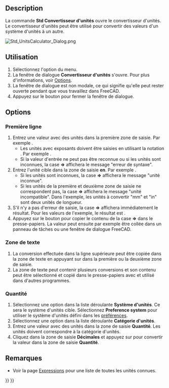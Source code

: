<languages/>

{{Docnav/fr
|[[Std_Measure/fr|Mesurer]]
|[[Std_ViewLoadImage/fr|Charger une image]]
|[[Std_Tools_Menu/fr|Menu Outils]]
|IconL=Std_Measure.svg
|IconR=Std_ViewLoadImage.svg
|IconC=Freecad.svg
}}

{{GuiCommand/fr
|Name=Std UnitsCalculator
|Name/fr=Std Convertisseur d'unités
|MenuLocation=Outils → Convertir des unités...
|Workbenches=Tous
}}

==Description==

La commande '''Std Convertisseur d'unités''' ouvre le convertisseur d'unités. Le convertisseur d'unités peut être utilisé pour convertir des valeurs d'un système d'unités à un autre.

[[Image:Std_UnitsCalculator_Dialog.png]]
{{Caption|Fenêtre de dialogue Convertisseur d'unités}}

<span id="Usage"></span>
==Utilisation==

# Sélectionnez l'option {{MenuCommand|Outils → [[Image:Std_UnitsCalculator.svg|16px]] Convertir des unités...}} du menu.
# La fenêtre de dialogue '''Convertisseur d'unités''' s'ouvre. Pour plus d'informations, voir [[#Options|Options]].
# La fenêtre de dialogue est non modale, ce qui signifie qu'elle peut rester ouverte pendant que vous travaillez dans FreeCAD.
# Appuyez sur le bouton {{Button|Fermer}} pour fermer la fenêtre de dialogue.

==Options==

<span id="Top_row"></span>
=== Première ligne ===

# Entrez une valeur avec des unités dans la première zone de saisie. Par exemple {{Value|10 mm}}.
#* Les unités avec exposants doivent être saisies en utilisant la notation {{Value|^}}. Par exemple {{Value|1 m^2}}.
#* Si la valeur d'entrée ne peut pas être reconnue ou si les unités sont inconnues, la case '''=>''' affichera le message "erreur de syntaxe".
# Entrez l'unité cible dans la zone de saisie '''en'''. Par exemple {{Value|in}}.
#* Si les unités sont inconnues, la case '''=>''' affichera le message "unité inconnue".
#* Si les unités de la première et deuxième zone de saisie ne correspondent pas, la case '''=>''' affichera le message "unité incompatible". Dans l'exemple, les unités à convertir "mm" et "in" sont deux unités de longueur.
# S'il n'y a pas d'erreur de saisie, la case '''=>''' affichera immédiatement le résultat. Pour les valeurs de l'exemple, le résultat est {{Value|0,394 in}}.
# Appuyez sur le bouton {{Button|Copier}} pour copier le contenu de la case '''=>''' dans le presse-papiers. La valeur peut ensuite par exemple être collée dans un panneau de tâches ou une fenêtre de dialogue FreeCAD.

<span id="Text_area"></span>
=== Zone de texte ===

# La conversion effectuée dans la ligne supérieure peut être copiée dans la zone de texte en appuyant sur {{KEY|Entrée}} dans la première ou la deuxième zone de saisie.
# La zone de texte peut contenir plusieurs conversions et son contenu peut être sélectionné et copié dans le presse-papiers avec {{KEY|Ctrl+C}} et utilisé dans d'autres programmes.

<span id="Quantity"></span>
=== Quantité ===

# Sélectionnez une option dans la liste déroulante '''Système d'unités'''. Ce sera le système d'unités cible. Sélectionnez '''Preference system''' pour utiliser le système d'unités défini dans les [[Preferences_Editor/fr#Unit.C3.A9s|préférences]].
# Sélectionnez une option dans la liste déroulante '''Catégorie d'unités'''.
# Entrez une valeur avec des unités dans la zone de saisie '''Quantité'''. Les unités doivent correspondre à la catégorie d'unités.
# Cliquez dans la zone de saisie '''Décimales''' et appuyez sur {{KEY|Entrée}} pour convertir la valeur dans la zone de saisie '''Quantité'''.

<span id="Notes"></span>
==Remarques==

* Voir la page [[Expressions/fr#Unit.C3.A9s|Expressions]] pour une liste de toutes les unités connues.


{{Docnav/fr
|[[Std_Measure/fr|Mesurer]]
|[[Std_ViewLoadImage/fr|Charger une image]]
|[[Std_Tools_Menu/fr|Menu Outils]]
|IconL=Std_Measure.svg
|IconR=Std_ViewLoadImage.svg
|IconC=Freecad.svg
}}

{{Std_Base_navi{{#translation:}}}}
{{Userdocnavi{{#translation:}}}}